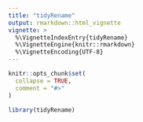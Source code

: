 ```yaml
---
title: "tidyRename"
output: rmarkdown::html_vignette
vignette: >
  %\VignetteIndexEntry{tidyRename}
  %\VignetteEngine{knitr::rmarkdown}
  %\VignetteEncoding{UTF-8}
---
```


```r
knitr::opts_chunk$set(
  collapse = TRUE,
  comment = "#>"
)
```

```r
library(tidyRename)
```
